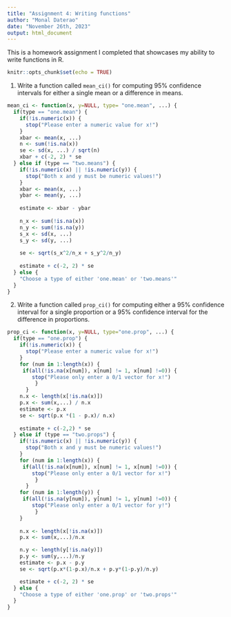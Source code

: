 ```yaml
---
title: "Assignment 4: Writing functions"
author: "Monal Daterao"
date: "November 26th, 2023"
output: html_document
---
```


This is a homework assignment I completed that showcases my ability to write functions in R. 

```r
knitr::opts_chunk$set(echo = TRUE)
```

(1) Write a function called `mean_ci()` for computing 95% confidence intervals for either a single mean or a difference in means.

```r
mean_ci <- function(x, y=NULL, type= "one.mean", ...) {
  if(type == "one.mean") {
    if(!is.numeric(x)) {
      stop("Please enter a numeric value for x!")
    }
    xbar <- mean(x, ...)
    n <- sum(!is.na(x))
    se <- sd(x, ...) / sqrt(n)
    xbar + c(-2, 2) * se
  } else if (type == "two.means") {
    if(!is.numeric(x) || !is.numeric(y)) {
      stop("Both x and y must be numeric values!")
    }
    xbar <- mean(x, ...)
    ybar <- mean(y, ...)
  
    estimate <- xbar - ybar
  
    n_x <- sum(!is.na(x))
    n_y <- sum(!is.na(y))
    s_x <- sd(x, ...)
    s_y <- sd(y, ...)
  
    se <- sqrt(s_x^2/n_x + s_y^2/n_y)
             
    estimate + c(-2, 2) * se
  } else {
    "Choose a type of either 'one.mean' or 'two.means'"
  }
}


```

(2) Write a function called `prop_ci()` for computing either a 95% confidence interval for a single proportion or a 95% confidence interval for the difference in proportions.

```r
prop_ci <- function(x, y=NULL, type="one.prop", ...) {
  if(type == "one.prop") {
    if(!is.numeric(x)) {
      stop("Please enter a numeric value for x!")
    } 
    for (num in 1:length(x)) {
     if(all(!is.na(x[num]), x[num] != 1, x[num] !=0)) {
        stop("Please only enter a 0/1 vector for x!")
         }
      }
    n.x <- length(x[!is.na(x)])
    p.x <- sum(x,...) / n.x
    estimate <- p.x
    se <- sqrt(p.x *(1 - p.x)/ n.x)
    
    estimate + c(-2,2) * se
  } else if (type == "two.props") {
    if(!is.numeric(x) || !is.numeric(y)) {
      stop("Both x and y must be numeric values!")
    }
    for (num in 1:length(x)) {
     if(all(!is.na(x[num]), x[num] != 1, x[num] !=0)) {
        stop("Please only enter a 0/1 vector for x!")
         }
      }
    for (num in 1:length(y)) {
     if(all(!is.na(y[num]), y[num] != 1, y[num] !=0)) {
        stop("Please only enter a 0/1 vector for y!")
         }
    }
    
    n.x <- length(x[!is.na(x)])
    p.x <- sum(x,...)/n.x

    n.y <- length(y[!is.na(y)])
    p.y <- sum(y,...)/n.y
    estimate <- p.x - p.y
    se <- sqrt(p.x*(1-p.x)/n.x + p.y*(1-p.y)/n.y)

    estimate + c(-2, 2) * se
  } else {
    "Choose a type of either 'one.prop' or 'two.props'"
  }
}



```


